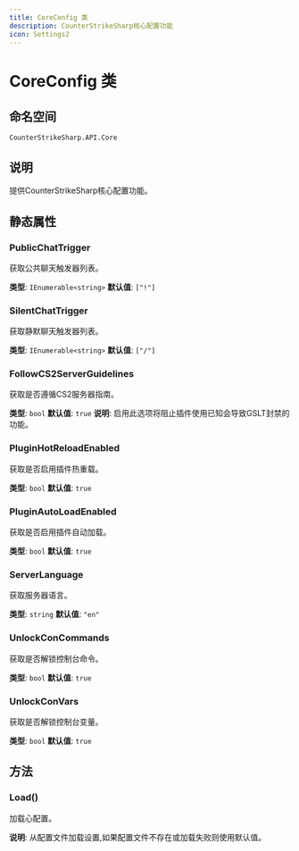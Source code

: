 ```yaml
---
title: CoreConfig 类
description: CounterStrikeSharp核心配置功能
icon: Settings2
---
```


# CoreConfig 类

## 命名空间
`CounterStrikeSharp.API.Core`

## 说明
提供CounterStrikeSharp核心配置功能。

## 静态属性

### PublicChatTrigger
获取公共聊天触发器列表。

**类型**: `IEnumerable<string>`
**默认值**: `["!"]`

### SilentChatTrigger
获取静默聊天触发器列表。

**类型**: `IEnumerable<string>`
**默认值**: `["/"]`

### FollowCS2ServerGuidelines
获取是否遵循CS2服务器指南。

**类型**: `bool`
**默认值**: `true`
**说明**: 启用此选项将阻止插件使用已知会导致GSLT封禁的功能。

### PluginHotReloadEnabled
获取是否启用插件热重载。

**类型**: `bool`
**默认值**: `true`

### PluginAutoLoadEnabled
获取是否启用插件自动加载。

**类型**: `bool`
**默认值**: `true`

### ServerLanguage
获取服务器语言。

**类型**: `string`
**默认值**: `"en"`

### UnlockConCommands
获取是否解锁控制台命令。

**类型**: `bool`
**默认值**: `true`

### UnlockConVars
获取是否解锁控制台变量。

**类型**: `bool`
**默认值**: `true`

## 方法

### Load()
加载心配置。

**说明**: 从配置文件加载设置,如果配置文件不存在或加载失败则使用默认值。 
